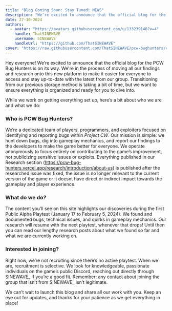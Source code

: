 ```yaml
---
title: "Blog Coming Soon: Stay Tuned! NEWS"
description: "We’re excited to announce that the official blog for the PCW Bug Hunters is on its way"
date: 27-10-2024
authors:
  - avatar: "https://avatars.githubusercontent.com/u/133239148?v=4"
    handle: ThatSINEWAVE
    username: SINEWAVE
    handleUrl: "https://github.com/ThatSINEWAVE"
cover: "https://raw.githubusercontent.com/ThatSINEWAVE/pcw-bughunters/refs/heads/main/app/opengraph-image.jpg"
---
```


Hey everyone! We’re excited to announce that the official blog for the PCW Bug Hunters is on its way. We're in the process of moving all our findings and research onto this new platform to make it easier for everyone to access and stay up-to-date with the latest from our group. Transitioning from our previous storage method is taking a bit of time, but we want to ensure everything is organized and ready for you to dive into.

While we work on getting everything set up, here’s a bit about who we are and what we do:

### Who is PCW Bug Hunters?
We’re a dedicated team of players, programmers, and exploiters focused on identifying and reporting bugs within *Project CW*. Our mission is simple: we hunt down bugs, dig into gameplay mechanics, and report our findings to the developers to make the game better for everyone. We operate anonymously to focus entirely on contributing to the game’s improvement, not publicizing sensitive issues or exploits. Everything published in our Research section (https://pcw-bug-hunters.vercel.app/research/introduction/about-us) is published after the researched issue was fixed, the issue is no longer relevant to the current version of the game or it doesnt have direct or indirect impact towards the gameplay and player experience.

### What do we do?
The content you’ll see on this site highlights our discoveries during the first Public Alpha Playtest (January 17 to February 5, 2024). We found and documented bugs, technical issues, and quirks in gameplay mechanics. Our research will resume with the next playtest, whenever that drops! Until then you can read our lengthy research posts about what we found so far and what we are currently working on.

### Interested in joining?
Right now, we’re not recruiting since there’s no active playtest. When we are, recruitment is selective. We look for knowledgeable, passionate individuals on the game’s public Discord, reaching out directly through SINEWAVE_ if you’re a good fit. Remember: any contact about joining the group that isn’t from SINEWAVE_ isn’t legitimate.

We can’t wait to launch this blog and share all our work with you. Keep an eye out for updates, and thanks for your patience as we get everything in place!